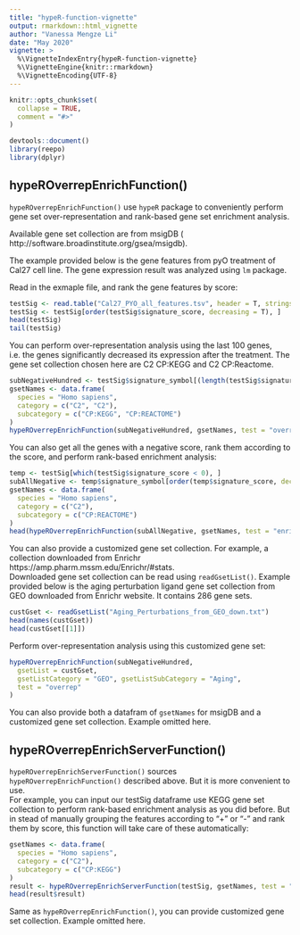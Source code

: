 ```yaml
---
title: "hypeR-function-vignette"
output: rmarkdown::html_vignette
author: "Vanessa Mengze Li"
date: "May 2020"
vignette: >
  %\VignetteIndexEntry{hypeR-function-vignette}
  %\VignetteEngine{knitr::rmarkdown}
  %\VignetteEncoding{UTF-8}
---
```


```r
knitr::opts_chunk$set(
  collapse = TRUE,
  comment = "#>"
)
```

```r
devtools::document()
library(reepo)
library(dplyr)
```

## hypeROverrepEnrichFunction()
`hypeROverrepEnrichFunction()` use `hypeR` package to conveniently perform gene set over-representation and rank-based gene set enrichment analysis.  

Available gene set collection are from msigDB ( http://software.broadinstitute.org/gsea/msigdb).  

The example provided below is the gene features from pyO treatment of Cal27 cell line. The gene expression result was analyzed using `lm` package.

Read in the exmaple file, and rank the gene features by score:
```r
testSig <- read.table("Cal27_PYO_all_features.tsv", header = T, stringsAsFactors = F)
testSig <- testSig[order(testSig$signature_score, decreasing = T), ]
head(testSig)
tail(testSig)
```

You can perform over-representation analysis using the last 100 genes, i.e. the genes significantly decreased its expression after the treatment. The gene set collection chosen here are C2 CP:KEGG and C2 CP:Reactome.
```r
subNegativeHundred <- testSig$signature_symbol[(length(testSig$signature_symbol) - 100):length(testSig$signature_symbol)]
gsetNames <- data.frame(
  species = "Homo sapiens",
  category = c("C2", "C2"),
  subcategory = c("CP:KEGG", "CP:REACTOME")
)
hypeROverrepEnrichFunction(subNegativeHundred, gsetNames, test = "overrep")
```

You can also get all the genes with a negative score, rank them according to the score, and perform rank-based enrichment analysis:  
```r
temp <- testSig[which(testSig$signature_score < 0), ]
subAllNegative <- temp$signature_symbol[order(temp$signature_score, decreasing = F)]
gsetNames <- data.frame(
  species = "Homo sapiens",
  category = c("C2"),
  subcategory = c("CP:REACTOME")
)
head(hypeROverrepEnrichFunction(subAllNegative, gsetNames, test = "enrich"))
```

You can also provide a customized gene set collection. For example, a collection downloaded from Enrichr https://amp.pharm.mssm.edu/Enrichr/#stats.  
Downloaded gene set collection can be read using `readGsetList()`. Example provided below is the aging perturbation ligand gene set collection from GEO downloaded from Enrichr website. It contains 286 gene sets.
```r
custGset <- readGsetList("Aging_Perturbations_from_GEO_down.txt")
head(names(custGset))
head(custGset[[1]])
```

Perform over-representation analysis using this customized gene set:
```r
hypeROverrepEnrichFunction(subNegativeHundred,
  gsetList = custGset,
  gsetListCategory = "GEO", gsetListSubCategory = "Aging",
  test = "overrep"
)
```

You can also provide both a datafram of `gsetNames` for msigDB and a customized gene set collection. Example omitted here.

## hypeROverrepEnrichServerFunction()
`hypeROverrepEnrichServerFunction()` sources `hypeROverrepEnrichFunction()` described above. But it is more convenient to use.  
For example, you can input our testSig dataframe use KEGG gene set collection to perform rank-based enrichment analysis as you did before. But in stead of manually grouping the features according to "+" or "-" and rank them by score, this function will take care of these automatically:
```r
gsetNames <- data.frame(
  species = "Homo sapiens",
  category = c("C2"),
  subcategory = c("CP:KEGG")
)
result <- hypeROverrepEnrichServerFunction(testSig, gsetNames, test = "enrich")
head(result$result)
```

Same as `hypeROverrepEnrichFunction()`, you can provide customized gene set collection. Example omitted here.


